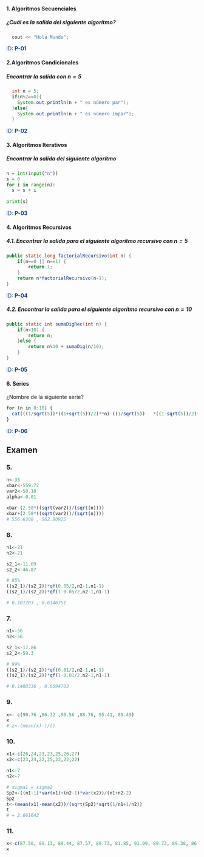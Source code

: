 #### 1. Algoritmos Secuenciales
##### ¿Cuál es la salida del siguiente algorítmo?
```cpp
  cout << "Hola Mundo";
```
<span style="color:#103e75">ID: **P-01**</span>


#### 2.Algorítmos Condicionales
##### Encontrar la salida con $n=5$
```java
  int n = 5;
  if(n%2==0){
    System.out.println(n + " es número par");
  }else{
    System.out.println(n + " es número impar");
  }
```
<span style="color:#103e75">ID: **P-02**</span>

#### 3. Algorítmos Iterativos
##### Encontrar la salida del siguiente algorítmo
```py
n = int(input("n"))
s = 0
for i in range(n):
  s = s + i
  
print(s)
```
<span style="color:#103e75">ID: **P-03**</span>

#### 4. Algoritmos Recursivos
##### 4.1. Encontrar la salida para el siguiente algorítmo recursivo con $n=5$
```java
public static long factorialRecursivo(int n) {   
	if(n==0 || n==1) {							
		return 1;								
	}
	return n*factorialRecursivo(n-1);			
}
```
<span style="color:#103e75">ID: **P-04**</span>

##### 4.2. Encontrar la salida para el siguiente algorítmo recursivo con $n=10$
```java
public static int sumaDigRec(int n) {
	if(n<10) {
		return n;
	}else {
		return n%10 + sumaDig(n/10);
	}
}
```
<span style="color:#103e75">ID: **P-05**</span>

#### 6. Series
¿Nombre de la siguiente serie?

```r
for (n in 0:10) {
  cat(((1/sqrt(5))*((1+sqrt(5))/2)**n)-((1/sqrt(5))   *((1-sqrt(5))/2)**n), " ")
}
```
<span style="color:#103e75">ID: **P-06**</span>

## Examen
### 5. 
```r
n<-35
xbar<-559.72
var2<-50.18
alpha<-0.01

xbar-(2.58*((sqrt(var2))/(sqrt(n))))
xbar+(2.58*((sqrt(var2))/(sqrt(n))))
# 556.6308 , 562.8092S
```
### 6.
```r
n1<-21
n2<-21

s2_1<-11.69
s2_2<-46.87

# 95%
((s2_1)/(s2_2))*qf(0.05/2,n2-1,n1-1)
((s2_1)/(s2_2))*qf(1-0.05/2,n2-1,n1-1)

# 0.101203 , 0.6146751
```
### 7.
```r
n1<-56
n2<-56

s2_1<-17.86
s2_2<-59.3

# 99%
((s2_1)/(s2_2))*qf(0.01/2,n2-1,n1-1)
((s2_1)/(s2_2))*qf(1-0.01/2,n2-1,n1-1)

# 0.1488336 , 0.6094703
```
### 9.
```r
x<- c(90.76 ,86.32 ,90.56 ,88.76, 95.41, 89.49)
x
# z<-(mean(x)-)/()

```
### 10.
```r
x1<-c(26,24,23,23,25,26,27)
x2<-c(23,24,22,25,22,22,22)

n1<-7
n2<-7

# sigma1 = sigma2 
Sp2<-((n1-1)*var(x1)+(n2-1)*var(x2))/(n1+n2-2)
Sp2
t<-(mean(x1)-mean(x2))/(sqrt(Sp2)*sqrt(1/n1+1/n2))
t
# = 2.661642
```
### 11.
```r
x<-c(87.50, 89.13, 89.44, 87.57, 89.73, 81.85, 91.99, 89.73, 89.38, 86.41)
x

```








